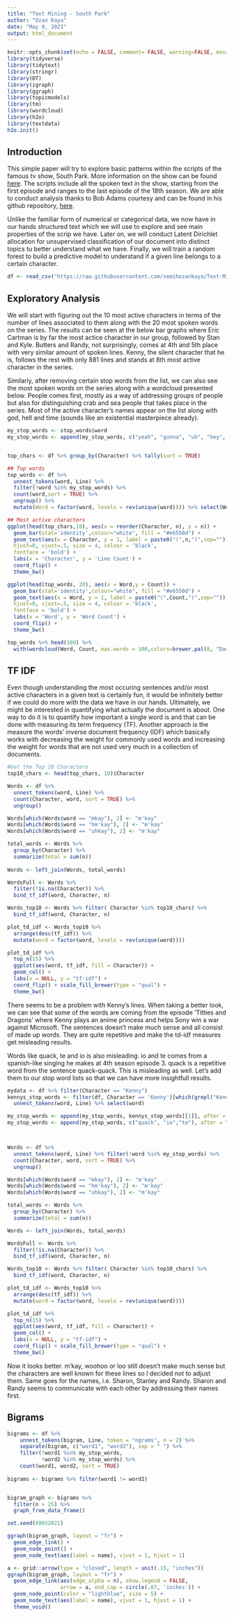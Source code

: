 ```yaml
---
title: "Text Mining - South Park"
author: "Ozan Kaya"
date: "May 9, 2021"
output: html_document
---
```


```r
knitr::opts_chunk$set(echo = FALSE, comment= FALSE, warning=FALSE, message = FALSE, results = "hide")
library(tidyverse)
library(tidytext)
library(stringr)
library(DT)
library(igraph)
library(ggraph)
library(topicmodels)
library(tm)
library(wordcloud)
library(h2o)
library(textdata)
h2o.init()
```

## Introduction

This simple paper will try to explore basic patterns within the scripts of the famous tv show, South Park. More information on the show can be found [here](https://www.imdb.com/title/tt0121955/?ref_=nv_sr_srsg_0). The scripts include all the spoken text in the show, starting from the first episode and ranges to the last episode of the 18th season. We are able to conduct analysis thanks to Bob Adams courtesy and can be found in his github repository, [here](https://raw.githubusercontent.com/BobAdamsEE/SouthParkData/master/All-seasons.csv). 

Unlike the familiar form of numerical or categorical data, we now have in our hands structured text which we will use to explore and see main properties of the scrip we have. Later on, we will conduct Latent Dirichlet allocation for unsupervised classification of our document into distinct topics tu better understand what we have. Finally, we will train a random forest to build a predictive model to understand if a given line belongs to a certain character. 
```r
df <- read_csv("https://raw.githubusercontent.com/semihozankaya/Text-Mining/master/Data/All-seasons.csv")
```

## Exploratory Analysis

We will start with figuring out the 10 most active characters in terms of the number of lines associated to them along with the 20 most spoken words on the series. The results can be seen at the below bar graphs where Eric Cartman is by far the most actice character in our group, followed by Stan and Kyle. Butters and Randy, not surprisingly, comes at 4th and 5th place with very similar amount of spoken lines. Kenny, the silent character that he is, follows the rest with only 881 lines and stands at 8th most active character in the series. 

Similarly, after removing certain stop words from the list, we can also see the most spoken words on the series along with a wordcloud presented below. People comes first, mostly as a way of addressing groups of people but also for distinguishing crab and sea people that takes place in the series. Most of the active character's names appear on the list along with god, hell and time (sounds like an existential masterpiece already). 


```r

my_stop_words <- stop_words$word
my_stop_words <- append(my_stop_words, c("yeah", "gonna", "uh", "hey", "huh"), after = length(my_stop_words))


top_chars <- df %>% group_by(Character) %>% tally(sort = TRUE)

## Top words
top_words <- df %>%
  unnest_tokens(word, Line) %>%
  filter(!word %in% my_stop_words) %>%
  count(word,sort = TRUE) %>%
  ungroup() %>%
  mutate(Word = factor(word, levels = rev(unique(word)))) %>% select(Word, Count = n)
```

```r
## Most active characters
ggplot(head(top_chars,10), aes(x = reorder(Character, n), y = n)) +
  geom_bar(stat='identity',colour="white", fill = "#e6550d") +
  geom_text(aes(x = Character, y = 1, label = paste0("(",n,")",sep="")),
  hjust=0, vjust=.5, size = 4, colour = 'black',
  fontface = 'bold') +
  labs(x = 'Character', y = 'Line Count') +
  coord_flip() + 
  theme_bw()

ggplot(head(top_words, 20), aes(x = Word,y = Count)) +
  geom_bar(stat='identity',colour="white", fill = "#e6550d") +
  geom_text(aes(x = Word, y = 1, label = paste0("(",Count,")",sep="")),
  hjust=0, vjust=.5, size = 4, colour = 'black',
  fontface = 'bold') +
  labs(x = 'Word', y = 'Word Count') + 
  coord_flip() + 
  theme_bw()

```

```r
top_words %>% head(100) %>%
  with(wordcloud(Word, Count, max.words = 100,colors=brewer.pal(8, "Dark2")))
```

## TF IDF

Even though understanding the most occuring sentences and/or most active characters in a given text is certainly fun, it would be infinitely better if we could do more with the data we have in our hands. Ultimately, we might be interested in quantifying what actually the document is about. One way to do it is to quantify how important a single word is and that can be done with measuring its term frequency (TF). Another approach is the measure the words' inverse document frequency (IDF) which basically works with decreasing the weight for commonly used words and increasing the weight for words that are not used very much in a collection of documents. 

```r
#Get the Top 20 Characters
top10_chars <- head(top_chars, 10)$Character

Words <- df %>%
  unnest_tokens(word, Line) %>%
  count(Character, word, sort = TRUE) %>%
  ungroup()

Words[which(Words$word == "mkay"), 2] <- "m'kay"
Words[which(Words$word == "hm'kay"), 2] <- "m'kay"
Words[which(Words$word == "uhkay"), 2] <- "m'kay"

total_words <- Words %>% 
  group_by(Character) %>% 
  summarize(total = sum(n))
  
Words <- left_join(Words, total_words)

WordsFull <- Words %>%
  filter(!is.na(Character)) %>%
  bind_tf_idf(word, Character, n)

Words_top10 <- Words %>% filter( Character %in% top10_chars) %>%
  bind_tf_idf(word, Character, n)

plot_td_idf <- Words_top10 %>%
  arrange(desc(tf_idf)) %>%
  mutate(word = factor(word, levels = rev(unique(word))))
```

```r
plot_td_idf %>% 
  top_n(15) %>%
  ggplot(aes(word, tf_idf, fill = Character)) +
  geom_col() +
  labs(x = NULL, y = "tf-idf") +
  coord_flip() + scale_fill_brewer(type = "qual") + 
  theme_bw()

```

There seems to be a problem with Kenny's lines. When taking a better look, we can see that some of the words are coming from the episode 'Titties and Dragons' where Kenny plays an anime princess and helps Sony win a war against Microsoft. The sentences doesn't make much sense and all consist of made up words.  They are quite repetitive and make the td-idf measures get misleading results. 

Words like quack, te and io is also misleading. io and te comes from a spanish-like singing he makes at 4th season episode 3. quack is a repetitive word from the sentence quack-quack. This is misleading as well. Let's add them to our stop word lists so that we can have more insightfull results.

```r

mydata <- df %>% filter(Character == "Kenny")
kennys_stop_words <- filter(df, Character == 'Kenny')[which(grepl("Kenni", mydata$Line)),] %>% 
  unnest_tokens(word, Line) %>% select(word)

my_stop_words <- append(my_stop_words, kennys_stop_words[[1]], after = length(my_stop_words))
my_stop_words <- append(my_stop_words, c("quack", "io","te"), after = length(my_stop_words))



Words <- df %>%
  unnest_tokens(word, Line) %>% filter(!word %in% my_stop_words) %>%
  count(Character, word, sort = TRUE) %>%
  ungroup()

Words[which(Words$word == "mkay"), 2] <- "m'kay"
Words[which(Words$word == "hm'kay"), 2] <- "m'kay"
Words[which(Words$word == "uhkay"), 2] <- "m'kay"

total_words <- Words %>% 
  group_by(Character) %>% 
  summarize(total = sum(n))

Words <- left_join(Words, total_words)

WordsFull <- Words %>%
  filter(!is.na(Character)) %>%
  bind_tf_idf(word, Character, n)

Words_top10 <- Words %>% filter( Character %in% top10_chars) %>%
  bind_tf_idf(word, Character, n)

plot_td_idf <- Words_top10 %>%
  arrange(desc(tf_idf)) %>%
  mutate(word = factor(word, levels = rev(unique(word))))
```

```r
plot_td_idf %>% 
  top_n(15) %>%
  ggplot(aes(word, tf_idf, fill = Character)) +
  geom_col() +
  labs(x = NULL, y = "tf-idf") +
  coord_flip() + scale_fill_brewer(type = "qual") + 
  theme_bw()
```

Now it looks better. m'kay, woohoo or loo still doesn't make much sense but the characters are well known for these lines so I decided not to adjust them. Same goes for the names, i.e. Sharon, Stanley and Randy. Sharon and Randy seems to communicate with each other by addressing their names first. 

## Bigrams



```r
bigrams <- df %>%
    unnest_tokens(bigram, Line, token = "ngrams", n = 2) %>%
    separate(bigram, c("word1", "word2"), sep = " ") %>%
    filter(!word1 %in% my_stop_words,
           !word2 %in% my_stop_words) %>%
    count(word1, word2, sort = TRUE)
  
bigrams <- bigrams %>% filter(word1 != word2)


bigram_graph <- bigrams %>%
  filter(n > 25) %>%
  graph_from_data_frame()

set.seed(09052021)
```

```r
ggraph(bigram_graph, layout = "fr") +
  geom_edge_link() +
  geom_node_point() +
  geom_node_text(aes(label = name), vjust = 1, hjust = 1)

a <- grid::arrow(type = "closed", length = unit(.15, "inches"))
ggraph(bigram_graph, layout = "fr") +
  geom_edge_link(aes(edge_alpha = n), show.legend = FALSE,
                 arrow = a, end_cap = circle(.07, 'inches')) +
  geom_node_point(color = "lightblue", size = 5) +
  geom_node_text(aes(label = name), vjust = 1, hjust = 1) +
  theme_void()
```

